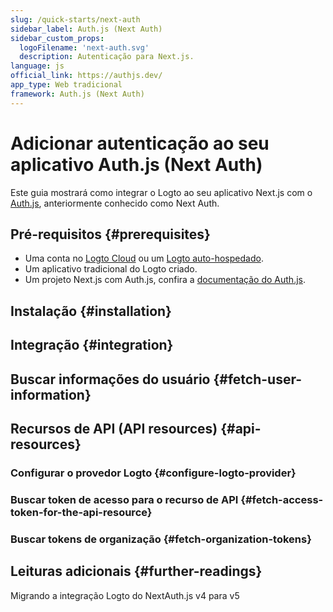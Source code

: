 ```yaml
---
slug: /quick-starts/next-auth
sidebar_label: Auth.js (Next Auth)
sidebar_custom_props:
  logoFilename: 'next-auth.svg'
  description: Autenticação para Next.js.
language: js
official_link: https://authjs.dev/
app_type: Web tradicional
framework: Auth.js (Next Auth)
---
```




# Adicionar autenticação ao seu aplicativo Auth.js (Next Auth)

Este guia mostrará como integrar o Logto ao seu aplicativo Next.js com o [Auth.js](https://authjs.dev/), anteriormente conhecido como Next Auth.

<GuideTip />

## Pré-requisitos \{#prerequisites}

- Uma conta no [Logto Cloud](https://cloud.logto.io) ou um [Logto auto-hospedado](/introduction/set-up-logto-oss).
- Um aplicativo tradicional do Logto criado.
- Um projeto Next.js com Auth.js, confira a [documentação do Auth.js](https://authjs.dev/getting-started/installation).

## Instalação \{#installation}

<Installation />

## Integração \{#integration}

<Integration />

## Buscar informações do usuário \{#fetch-user-information}

<GetUserInformation />

## Recursos de API (API resources) \{#api-resources}

<ApiResourcesDescription />

### Configurar o provedor Logto \{#configure-logto-provider}

<ConfigApiResources />

### Buscar token de acesso para o recurso de API \{#fetch-access-token-for-the-api-resource}

<FetchAccessTokenForApiResources />

### Buscar tokens de organização \{#fetch-organization-tokens}

<FetchOrganizationTokenForUser />

## Leituras adicionais \{#further-readings}

<FurtherReadings />

<Url href="https://blog.logto.io/next-auth-v5">
  Migrando a integração Logto do NextAuth.js v4 para v5
</Url>
